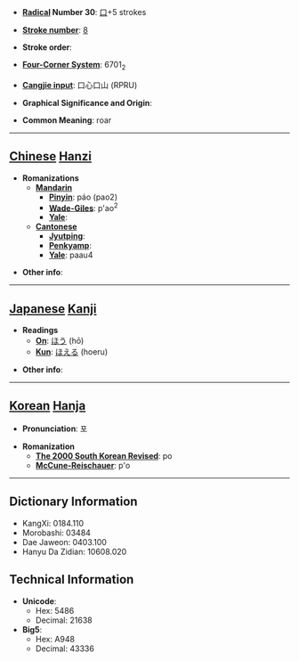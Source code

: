 * '''[[Wiktionary:Chinese radical index| Radical]] Number 30''': [[Wiktionary:Chinese radical index 口|口]]+5 strokes

* '''[[Wiktionary:Chinese total strokes index|Stroke number]]''': [[Wiktionary:Chinese total strokes index 8|8]]

* '''Stroke order''': 

* '''[[Wiktionary:Chinese four corner index|Four-Corner System]]''': 6701<sub>2</sub>

* '''[[Wiktionary:Chinese Cangjie index|Cangjie input]]''': 口心口山 (RPRU)

* '''Graphical Significance and Origin''': 

* '''Common Meaning''': roar

----

== [[Chinese]] [[Hanzi]] ==

* '''Romanizations'''
** '''[[Mandarin]]'''
*** '''[[Pinyin]]''': páo (pao2)
*** '''[[Wade-Giles]]''': p'ao<sup>2</sup>
*** '''[[Yale]]''': 
** '''[[Cantonese]]'''
*** '''[[Jyutping]]''':
*** '''[[Penkyamp]]''': 
*** '''[[Yale]]''': paau4

* '''Other info''': 

----

== [[Japanese]] [[Kanji]] ==

* '''Readings'''
** '''[[On]]''': [[ほう]] (hō)
** '''[[Kun]]''': [[ほえる]] (hoeru)

* '''Other info''':  

----

== [[Korean]] [[Hanja]] ==

* '''Pronunciation''': 포

* '''Romanization'''
** '''[[The 2000 South Korean Revised Romanization|The 2000 South Korean Revised]]''': po
** '''[[McCune-Reischauer]]''': p'o

----

== Dictionary Information ==

* KangXi: 0184.110
* Morobashi: 03484
* Dae Jaweon: 0403.100
* Hanyu Da Zidian: 10608.020

== Technical Information ==

* '''Unicode''':
** Hex: 5486
** Decimal: 21638
* '''Big5''':
** Hex: A948
** Decimal: 43336